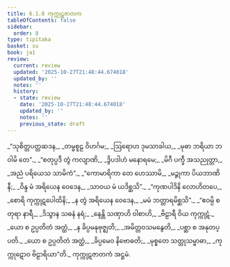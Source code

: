 ```yaml
---
title: 6.1.8 ကုက္ကုဋဇာတက
tableOfContents: false
sidebar:
  order: 8
type: tipitaka
basket: su
book: ja1
review:
  current: review
  updated: '2025-10-27T21:48:44.674018'
  updated_by: ''
  notes: ''
  history:
  - state: review
    date: '2025-10-27T21:48:44.674018'
    updated_by: ''
    notes: ''
    previous_state: draft
---
```



<ReviewStatus review={frontmatter.review} showDetails={true} />

<HypothesisAnnotation frontmatter={frontmatter} />

<DynamicBreadcrumb />

<Division number="58" book="ja1" e="ch" v="22" p="162">

<Paragraph number="1382" type="verses" book="ja1">
_“သုစိတ္တပတ္တဆဒန,_  
_တမ္ဗစူဠ ဝိဟင်္ဂမ;_  
_ဩရောဟ ဒုမသာခါယ,_  
_မုဓာ ဘရိယာ ဘဝါမိ တေ”._  

</Paragraph>

</Division>
<Division number="59" book="ja1" e="ch" v="22" p="144">

<Paragraph number="1383" type="verses" book="ja1">
_“စတုပ္ပဒီ တွံ ကလျာဏိ,_  
_ဒွိပဒါဟံ မနောရမေ;_  
_မိဂီ ပက္ခီ အသညုတ္တာ,_  
_အညံ ပရိယေသ သာမိကံ”._  

</Paragraph>

</Division>
<Division number="60" book="ja1" e="ch" v="22" p="144">

<Paragraph number="1384" type="verses" book="ja1">
_“ကောမာရိကာ တေ ဟေဿာမိ,_  
_မဉ္ဇုကာ ပိယဘာဏိနီ;_  
_ဝိန္ဒ မံ အရိယေန ဝေဒေန,_  
_သာဝယ မံ ယဒိစ္ဆသိ”._  

</Paragraph>

</Division>
<Division number="61" book="ja1" e="ch" v="22" p="144">

<Paragraph number="1385" type="verses" book="ja1">
_“ကုဏပါဒိနိ လောဟိတပေ,_  
_စောရိ ကုက္ကုဋပေါထိနိ;_  
_န တွံ အရိယေန ဝေဒေန,_  
_မမံ ဘတ္တာရမိစ္ဆသိ”._  

</Paragraph>

</Division>
<Division number="62" book="ja1" e="ch" v="22" p="144">

<Paragraph number="1386" type="verses" book="ja1">
_“ဧဝမ္ပိ စတုရာ နာရီ,_  
_ဒိသွာန သဓနံ နရံ;_  
_နေန္တိ သဏှာဟိ ဝါစာဟိ,_  
_ဗိဠာရီ ဝိယ ကုက္ကုဋံ._  

</Paragraph>

</Division>
<Division number="63" book="ja1" e="ch" v="22" p="144">

<Paragraph number="1387" type="verses" book="ja1">
_ယော စ ဥပ္ပတိတံ အတ္ထံ,_  
_န ခိပ္ပမနုဗုဇ္ဈတိ;_  
_အမိတ္တဝသမနွေတိ,_  
_ပစ္ဆာ စ အနုတပ္ပတိ._  

</Paragraph>

</Division>
<Division number="64" book="ja1" e="ch" v="22" p="144">

<Paragraph number="1388" type="verses" book="ja1">
_ယော စ ဥပ္ပတိတံ အတ္ထံ,_  
_ခိပ္ပမေဝ နိဗောဓတိ;_  
_မုစ္စတေ သတ္တုသမ္ဗာဓာ,_  
_ကုက္ကုဋောဝ ဗိဠာရိယာ”တိ._  


</Paragraph>
</Division>

<Paragraph number="1389" type="center" book="ja1">
ကုက္ကုဋဇာတကံ အဋ္ဌမံ.
</Paragraph>